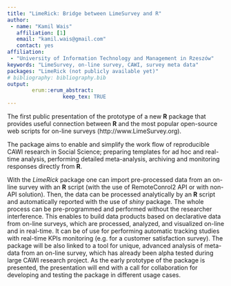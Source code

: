 ---
title: "LimeRick: Bridge between LimeSurvey and R"
author:
 - name: "Kamil Wais"
   affiliation: [1]
   email: "kamil.wais@gmail.com"
   contact: yes
affiliation:
 - "University of Information Technology and Management in Rzeszów"
keywords: "LimeSurvey, on-line survey, CAWI, survey meta data"
packages: "LimeRick (not publicly available yet)"
# bibliography: bibliography.bib
output:  
        erum::erum_abstract:
                  keep_tex: TRUE
---

The first public presentation of the prototype of a new **R** package that
provides useful connection between **R** and the most popular open-source
web scripts for on-line surveys (http://www.LimeSurvey.org).

The package aims to enable and simplify the work flow of reproducible
CAWI research in Social Science; preparing templates for ad hoc and
real-time analysis, performing detailed meta-analysis, archiving and
monitoring responses directly from **R**.

With the *LimeRick* package one can import pre-processed data from an
on-line survey with an **R** script (with the use of RemoteConrol2 API or
with non-API solution). Then, the data can be processed analytically by
an **R** script and automatically reported with the use of *shiny* package.
The whole process can be pre-programmed and performed without the
researcher interference. This enables to build data products based on
declarative data from on-line surveys, which are processed, analyzed,
and visualized on-line and in real-time. It can be of use for performing
automatic tracking studies with real-time KPIs monitoring (e.g. for a
customer satisfaction survey). The package will be also linked to a tool for unique, advanced analysis
of meta-data from an on-line survey, which has already been alpha tested
during large CAWI research project. As the early prototype of the package is presented, the presentation
will end with a call for collaboration for developing and testing the
package in different usage cases.

<!--  -->
<!-- **References** -->
<!-- www.LimeSurvey.org -->
